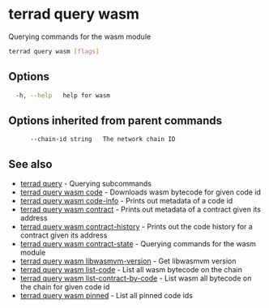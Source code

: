 # terrad query wasm

Querying commands for the wasm module

```sh Terrad
terrad query wasm [flags]
```

## Options

```sh Terrad
  -h, --help   help for wasm
```

## Options inherited from parent commands

```
      --chain-id string   The network chain ID
```

## See also

* [terrad query](terrad_query.mdx)	 - Querying subcommands
* [terrad query wasm code](terrad_query_wasm_code.mdx)	 - Downloads wasm bytecode for given code id
* [terrad query wasm code-info](terrad_query_wasm_code-info.mdx)	 - Prints out metadata of a code id
* [terrad query wasm contract](terrad_query_wasm_contract.mdx)	 - Prints out metadata of a contract given its address
* [terrad query wasm contract-history](terrad_query_wasm_contract-history.mdx)	 - Prints out the code history for a contract given its address
* [terrad query wasm contract-state](terrad_query_wasm_contract-state.mdx)	 - Querying commands for the wasm module
* [terrad query wasm libwasmvm-version](terrad_query_wasm_libwasmvm-version.mdx)	 - Get libwasmvm version
* [terrad query wasm list-code](terrad_query_wasm_list-code.mdx)	 - List all wasm bytecode on the chain
* [terrad query wasm list-contract-by-code](terrad_query_wasm_list-contract-by-code.mdx)	 - List wasm all bytecode on the chain for given code id
* [terrad query wasm pinned](terrad_query_wasm_pinned.mdx)	 - List all pinned code ids



